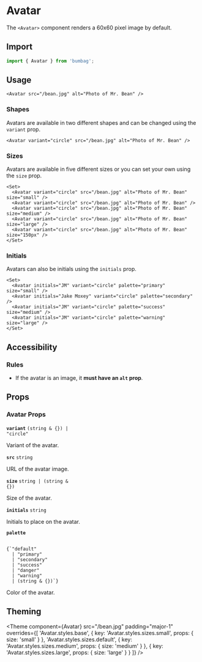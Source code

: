 
# Avatar

The `<Avatar>` component renders a 60x60 pixel image by default.

## Import

```jsx
import { Avatar } from 'bumbag';
```

## Usage

```jsx-live
<Avatar src="/bean.jpg" alt="Photo of Mr. Bean" />
```

### Shapes

Avatars are available in two different shapes and can be changed using the `variant` prop.

```jsx-live
<Avatar variant="circle" src="/bean.jpg" alt="Photo of Mr. Bean" />
```

### Sizes

Avatars are available in five different sizes or you can set your own using the `size` prop.

```jsx-live
<Set>
  <Avatar variant="circle" src="/bean.jpg" alt="Photo of Mr. Bean" size="small" />
  <Avatar variant="circle" src="/bean.jpg" alt="Photo of Mr. Bean" />
  <Avatar variant="circle" src="/bean.jpg" alt="Photo of Mr. Bean" size="medium" />
  <Avatar variant="circle" src="/bean.jpg" alt="Photo of Mr. Bean" size="large" />
  <Avatar variant="circle" src="/bean.jpg" alt="Photo of Mr. Bean" size="150px" />
</Set>
```

### Initials

Avatars can also be initials using the `initials` prop.

```jsx-live
<Set>
  <Avatar initials="JM" variant="circle" palette="primary" size="small" />
  <Avatar initials="Jake Moxey" variant="circle" palette="secondary" />
  <Avatar initials="JM" variant="circle" palette="success" size="medium" />
  <Avatar initials="JM" variant="circle" palette="warning" size="large" />
</Set>
```

## Accessibility

### Rules

- If the avatar is an image, it **must have an `alt` prop**.

## Props

### Avatar Props

<!-- Automatically generated -->

**<Code fontSize="150" marginRight="major-1">variant</Code>** <Code fontSize="100" palette="primary">(string &#38; {}) | &#34;circle&#34;</Code> 

Variant of the avatar.

<Divider marginTop="major-2" marginBottom="major-2" />

**<Code fontSize="150" marginRight="major-1">src</Code>** <Code fontSize="100" palette="primary">string</Code> 

URL of the avatar image.

<Divider marginTop="major-2" marginBottom="major-2" />

**<Code fontSize="150" marginRight="major-1">size</Code>** <Code fontSize="100" palette="primary">string | (string &#38; {})</Code> 

Size of the avatar.

<Divider marginTop="major-2" marginBottom="major-2" />

**<Code fontSize="150" marginRight="major-1">initials</Code>** <Code fontSize="100" palette="primary">string</Code> 

Initials to place on the avatar.

<Divider marginTop="major-2" marginBottom="major-2" />

**<Code fontSize="150" marginRight="major-1">palette</Code>**  

<Code isBlock palette="primary" fontSize="150" padding="minor-1" marginBottom="major-2">
{`"default"
  | "primary"
  | "secondary"
  | "success"
  | "danger"
  | "warning"
  | (string & {})`}
</Code>

Color of the avatar.

<Divider marginTop="major-2" marginBottom="major-2" />

## Theming

<Theme
  component={Avatar}
  src="/bean.jpg"
  padding="major-1"
  overrides={[
    'Avatar.styles.base',
    { key: 'Avatar.styles.sizes.small', props: { size: 'small' } },
    'Avatar.styles.sizes.default',
    { key: 'Avatar.styles.sizes.medium', props: { size: 'medium' } },
    { key: 'Avatar.styles.sizes.large', props: { size: 'large' } }
  ]}
/>
